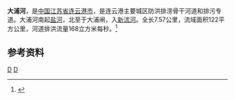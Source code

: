 {{Infobox River
  | river_name      = 大浦河
  | image_name      =
  | image_size      = 
  | caption         = 
  | origin          = [[江苏省|江苏省]][[连云港市|连云港市]]新浦闸
  | mouth           = 江苏省连云港市大浦闸
  | basin_countries = {{PRC}}
  | length          = 7.57 公里
  | elevation       = 
  | mouth_elevation = 
  | discharge       = 
  | watershed       = 122 平方公里
}}
'''大浦河'''，是[[中国|中国]][[江苏省|江苏省]][[连云港市|连云港市]]，是连云港主要城区防洪排涝骨干河道和排污专道。大浦河南起[[盐河_(黄海)|盐河]]，北至于大浦闸，入[[新沭河|新沭河]]。全长7.57公里，流域面积122平方公里，河道排洪流量168立方米每秒。<ref name="中国河湖大典">{{cite book zh |author=《[[中国河湖大典|中国河湖大典]]》编纂委员会 |title=《中国河湖大典·淮河卷》 |format=M |edition=1 |location=北京 |publisher=中国水利水电出版社 |date=2010年9月 |pages=214页 |id= ISBN 978-7-5084-7953-8}}</ref>

==参考资料==
{{reflist}}
[[Category:沂沭泗河水系|D]]
[[Category:江苏河流|D]]